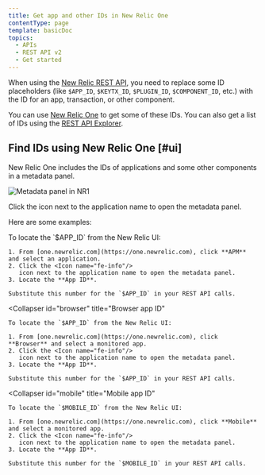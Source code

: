 ```yaml
---
title: Get app and other IDs in New Relic One
contentType: page
template: basicDoc
topics:
  - APIs
  - REST API v2
  - Get started
---
```


When using the [New Relic REST API](/docs/apis/rest-api-v2/getting-started/introduction-new-relic-rest-api-v2), you need to replace some ID placeholders (like `$APP_ID`, `$KEYTX_ID`, `$PLUGIN_ID`, `$COMPONENT_ID`, etc.) with the ID for an app, transaction, or other component.

You can use [New Relic One](/docs/new-relic-one/use-new-relic-one/get-started/introduction-new-relic-one) to get some of these IDs. You can also get a list of IDs using the [REST API Explorer](/docs/apis/rest-api-v2/get-started/list-application-id-host-id-instance-id).

## Find IDs using New Relic One [#ui]

New Relic One includes the IDs of applications and some other components in a metadata panel.

![Metadata panel in NR1](./images/2020-08-07-15.29.26.gif "Metadata panel in NR1")

Click the <Icon name="fe-info"/>
icon next to the application name to open the metadata panel.

Here are some examples:

<CollapserGroup>
  <Collapser
    id="apm"
    title="APM: App ID"
  >
    To locate the `$APP_ID` from the New Relic UI:

    1. From [one.newrelic.com](https://one.newrelic.com), click **APM** and select an application.
    2. Click the <Icon name="fe-info"/>
       icon next to the application name to open the metadata panel.
    3. Locate the **App ID**.

    Substitute this number for the `$APP_ID` in your REST API calls.
  </Collapser>

  <Collapser
    id="browser"
    title="Browser app ID"
  >
    To locate the `$APP_ID` from the New Relic UI:

    1. From [one.newrelic.com](https://one.newrelic.com), click **Browser** and select a monitored app.
    2. Click the <Icon name="fe-info"/>
       icon next to the application name to open the metadata panel.
    3. Locate the **App ID**.

    Substitute this number for the `$APP_ID` in your REST API calls.
  </Collapser>

  <Collapser
    id="mobile"
    title="Mobile app ID"
  >
    To locate the `$MOBILE_ID` from the New Relic UI:

    1. From [one.newrelic.com](https://one.newrelic.com), click **Mobile** and select a monitored app.
    2. Click the <Icon name="fe-info"/>
       icon next to the application name to open the metadata panel.
    3. Locate the **App ID**.

    Substitute this number for the `$MOBILE_ID` in your REST API calls.
  </Collapser>
</CollapserGroup>
